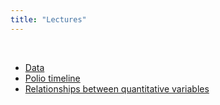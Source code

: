 ```yaml
---
title: "Lectures"
---
```


<br>

- [Data](lectures/Data.html)
- [Polio timeline](https://www.historyofvaccines.org/timeline/polio)
- [Relationships between quantitative variables](lectures/Regression.html)
